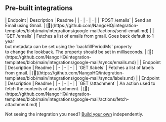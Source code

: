 
## Pre-built integrations

<AccordionGroup>


<Accordion title="Emails">
| Endpoint | Description | Readme |
| - | - | - |
| `POST /emails` | Send an Email using Gmail. | [🔗](https://github.com/NangoHQ/integration-templates/blob/main/integrations/google-mail/actions/send-email.md) |
| `GET /emails` | Fetches a list of emails from gmail. Goes back default to 1 year<br />but metadata can be set using the `backfillPeriodMs` property<br />to change the lookback. The property should be set in milliseconds. | [🔗](https://github.com/NangoHQ/integration-templates/blob/main/integrations/google-mail/syncs/emails.md) |
</Accordion>


<Accordion title="Labels">
| Endpoint | Description | Readme |
| - | - | - |
| `GET /labels` | Fetches a list of labels from gmail. | [🔗](https://github.com/NangoHQ/integration-templates/blob/main/integrations/google-mail/syncs/labels.md) |
</Accordion>


<Accordion title="Others">
| Endpoint | Description | Readme |
| - | - | - |
| `GET /attachment` | An action used to fetch the contents of an attachment. | [🔗](https://github.com/NangoHQ/integration-templates/blob/main/integrations/google-mail/actions/fetch-attachment.md) |
</Accordion>

</AccordionGroup>

<Tip>Not seeing the integration you need? [Build your own](https://docs.nango.dev/guides/custom-integrations/overview) independently.</Tip>
